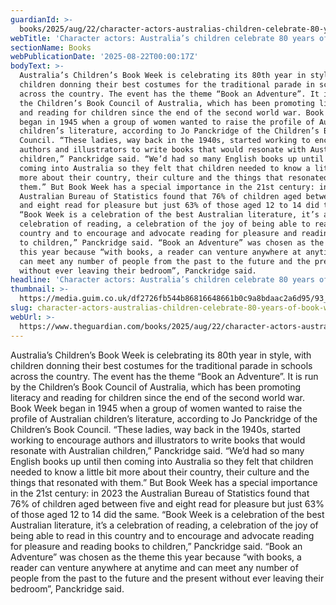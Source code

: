 ```yaml
---
guardianId: >-
  books/2025/aug/22/character-actors-australias-children-celebrate-80-years-of-book-week
webTitle: 'Character actors: Australia’s children celebrate 80 years of Book Week'
sectionName: Books
webPublicationDate: '2025-08-22T00:00:17Z'
bodyText: >-
  Australia’s Children’s Book Week is celebrating its 80th year in style, with
  children donning their best costumes for the traditional parade in schools
  across the country. The event has the theme “Book an Adventure”. It is run by
  the Children’s Book Council of Australia, which has been promoting literacy
  and reading for children since the end of the second world war. Book Week
  began in 1945 when a group of women wanted to raise the profile of Australian
  children’s literature, according to Jo Panckridge of the Children’s Book
  Council. “These ladies, way back in the 1940s, started working to encourage
  authors and illustrators to write books that would resonate with Australian
  children,” Panckridge said. “We’d had so many English books up until then
  coming into Australia so they felt that children needed to know a little bit
  more about their country, their culture and the things that resonated with
  them.” But Book Week has a special importance in the 21st century: in 2023 the
  Australian Bureau of Statistics found that 76% of children aged between five
  and eight read for pleasure but just 63% of those aged 12 to 14 did the same.
  “Book Week is a celebration of the best Australian literature, it’s a
  celebration of reading, a celebration of the joy of being able to read in this
  country and to encourage and advocate reading for pleasure and reading books
  to children,” Panckridge said. “Book an Adventure” was chosen as the theme
  this year because “with books, a reader can venture anywhere at anytime and
  can meet any number of people from the past to the future and the present
  without ever leaving their bedroom”, Panckridge said.
headline: 'Character actors: Australia’s children celebrate 80 years of Book Week'
thumbnail: >-
  https://media.guim.co.uk/df2726fb544b86816648661b0c9a8bdaac2a6d95/93_357_3997_3198/500.jpg
slug: character-actors-australias-children-celebrate-80-years-of-book-week
webUrl: >-
  https://www.theguardian.com/books/2025/aug/22/character-actors-australias-children-celebrate-80-years-of-book-week
---
```

Australia’s Children’s Book Week is celebrating its 80th year in style, with children donning their best costumes for the traditional parade in schools across the country. The event has the theme “Book an Adventure”. It is run by the Children’s Book Council of Australia, which has been promoting literacy and reading for children since the end of the second world war. Book Week began in 1945 when a group of women wanted to raise the profile of Australian children’s literature, according to Jo Panckridge of the Children’s Book Council. “These ladies, way back in the 1940s, started working to encourage authors and illustrators to write books that would resonate with Australian children,” Panckridge said. “We’d had so many English books up until then coming into Australia so they felt that children needed to know a little bit more about their country, their culture and the things that resonated with them.” But Book Week has a special importance in the 21st century: in 2023 the Australian Bureau of Statistics found that 76% of children aged between five and eight read for pleasure but just 63% of those aged 12 to 14 did the same. “Book Week is a celebration of the best Australian literature, it’s a celebration of reading, a celebration of the joy of being able to read in this country and to encourage and advocate reading for pleasure and reading books to children,” Panckridge said. “Book an Adventure” was chosen as the theme this year because “with books, a reader can venture anywhere at anytime and can meet any number of people from the past to the future and the present without ever leaving their bedroom”, Panckridge said.
